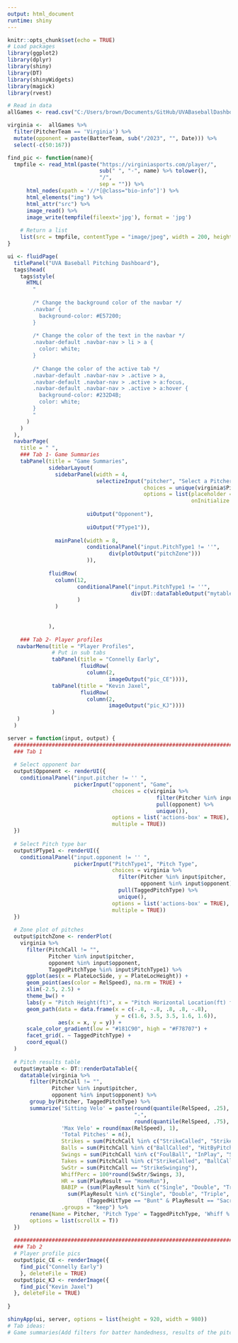 ```yaml
---
output: html_document
runtime: shiny
---
```


```r
knitr::opts_chunk$set(echo = TRUE)
# Load packages
library(ggplot2)
library(dplyr)
library(shiny)
library(DT)
library(shinyWidgets)
library(magick)
library(rvest)

# Read in data
allGames <- read.csv("C:/Users/brown/Documents/GitHub/UVABaseballDashboard/2023 Season Data.csv")

virginia <-  allGames %>%
  filter(PitcherTeam == 'Virginia') %>%
  mutate(opponent = paste(BatterTeam, sub("/2023", "", Date))) %>%
  select(-c(50:167))

find_pic <- function(name){
  tmpfile <- read_html(paste("https://virginiasports.com/player/", 
                             sub(" ", "-", name) %>% tolower(), 
                             "/",
                             sep = "")) %>%
      html_nodes(xpath = '//*[@class="bio-info"]') %>%
      html_elements("img") %>%
      html_attr("src") %>%
      image_read() %>%
      image_write(tempfile(fileext='jpg'), format = 'jpg')
    
    # Return a list
    list(src = tmpfile, contentType = "image/jpeg", width = 200, height = 260)
}
```

```r
ui <- fluidPage(
  titlePanel("UVA Baseball Pitching Dashboard"),
  tags$head(
    tags$style(
      HTML(
        "
        
        /* Change the background color of the navbar */
        .navbar {
          background-color: #E57200;
        }
        
        /* Change the color of the text in the navbar */
        .navbar-default .navbar-nav > li > a {
          color: white;
        }
        
        /* Change the color of the active tab */
        .navbar-default .navbar-nav > .active > a,
        .navbar-default .navbar-nav > .active > a:focus,
        .navbar-default .navbar-nav > .active > a:hover {
          background-color: #232D4B;
          color: white;
        }
        "
      )
    )
  ),
  navbarPage(
    title = " ",
    ### Tab 1- Game Summaries
    tabPanel(title = "Game Summaries",
             sidebarLayout(
               sidebarPanel(width = 4,
                            selectizeInput("pitcher", "Select a Pitcher", 
                                           choices = unique(virginia$Pitcher), 
                                           options = list(placeholder = 'Please select an option below',
                                                          onInitialize = I('function() { this.setValue(""); }'))),
                         
                         uiOutput("Opponent"),
                         
                         uiOutput("PType1")),
               
               mainPanel(width = 8,
                         conditionalPanel("input.PitchType1 != ''",
                                div(plotOutput("pitchZone")))
                         )),
             
             fluidRow(
               column(12,
                      conditionalPanel("input.PitchType1 != ''",
                                       div(DT::dataTableOutput("mytable"), style = "font-size: 70%; width: 100%"))
                      )
               )
             
             
             ),
    
    ### Tab 2- Player profiles
   navbarMenu(title = "Player Profiles",
              # Put in sub tabs
              tabPanel(title = "Connelly Early",
                       fluidRow(
                         column(2,
                                imageOutput("pic_CE")))),
              tabPanel(title = "Kevin Jaxel",
                       fluidRow(
                         column(2,
                                imageOutput("pic_KJ"))))
              )
   )
  )

server = function(input, output) {
  ##################################################################################################################
  ### Tab 1
  
  # Select opponent bar
  output$Opponent <- renderUI({
    conditionalPanel("input.pitcher != '' ",
                     pickerInput("opponent", "Game", 
                                 choices = c(virginia %>% 
                                               filter(Pitcher %in% input$pitcher) %>% 
                                               pull(opponent) %>% 
                                               unique()),
                                 options = list('actions-box' = TRUE),
                                 multiple = TRUE))
  })
  
  # Select Pitch type bar
  output$PType1 <- renderUI({
    conditionalPanel("input.opponent != '' ",
                     pickerInput("PitchType1", "Pitch Type", 
                                 choices = virginia %>% 
                                   filter(Pitcher %in% input$pitcher,
                                          opponent %in% input$opponent) %>% 
                                   pull(TaggedPitchType) %>% 
                                   unique(), 
                                 options = list('actions-box' = TRUE),
                                 multiple = TRUE))
  })
  
  # Zone plot of pitches
  output$pitchZone <- renderPlot(
    virginia %>%
      filter(PitchCall != "",
             Pitcher %in% input$pitcher,
             opponent %in% input$opponent,
             TaggedPitchType %in% input$PitchType1) %>%
      ggplot(aes(x = PlateLocSide, y = PlateLocHeight)) +
      geom_point(aes(color = RelSpeed), na.rm = TRUE) +
      xlim(-2.5, 2.5) +
      theme_bw() +
      labs(y = "Pitch Height(ft)", x = "Pitch Horizontal Location(ft) from Pitcher POV", color = "Velocity") +
      geom_path(data = data.frame(x = c(-.8, -.8, .8, .8, -.8),
                                  y = c(1.6, 3.5, 3.5, 1.6, 1.6)), 
                aes(x = x, y = y)) +
      scale_color_gradient(low = "#181C90", high = "#F78707") +
      facet_grid(. ~ TaggedPitchType) +
      coord_equal()
  )
  
  # Pitch results table
  output$mytable <- DT::renderDataTable({
    datatable(virginia %>%
       filter(PitchCall != "",
              Pitcher %in% input$pitcher,
              opponent %in% input$opponent) %>%
       group_by(Pitcher, TaggedPitchType) %>%
       summarize('Sitting Velo' = paste(round(quantile(RelSpeed, .25), 1), 
                                        "-",
                                        round(quantile(RelSpeed, .75), 1)),
                 'Max Velo' = round(max(RelSpeed), 1),
                 'Total Pitches' = n(),
                 Strikes = sum(PitchCall %in% c("StrikeCalled", "StrikeSwinging", "FoulBall", "InPlay")),
                 Balls = sum(PitchCall %in% c("BallCalled", "HitByPitch", "BallinDirt", "BallIntentional")),
                 Swings = sum(PitchCall %in% c("FoulBall", "InPlay", "StrikeSwinging")),
                 Takes = sum(PitchCall %in% c("StrikeCalled", "BallCalled", "HitByPitch", "BallinDirt")),
                 SwStr = sum(PitchCall == "StrikeSwinging"),
                 WhiffPerc = 100*round(SwStr/Swings, 3),
                 HR = sum(PlayResult == "HomeRun"),
                 BABIP = (sum(PlayResult %in% c("Single", "Double", "Triple"))/
                   sum(PlayResult %in% c("Single", "Double", "Triple", "Out", "Error", "FieldersChoice") | 
                         (TaggedHitType == "Bunt" & PlayResult == "Sacrifice"))) %>% round(3),
                 .groups = "keep") %>%
       rename(Name = Pitcher, 'Pitch Type' = TaggedPitchType, 'Whiff %' = WhiffPerc),
       options = list(scrollX = T))
  })
  
  ################################################################################################################
  ### Tab 2
  # Player profile pics
  output$pic_CE <- renderImage({
    find_pic("Connelly Early")
    }, deleteFile = TRUE)
  output$pic_KJ <- renderImage({
    find_pic("Kevin Jaxel")
  }, deleteFile = TRUE)
  
}

shinyApp(ui, server, options = list(height = 920, width = 980))
# Tab ideas:
# Game summaries(Add filters for batter handedness, results of the pitch), player profiles(stats for season along with pitch tunneling), pitcher comps, season long stats(velo and spin throughout year along with stats), thresholds(pitches above speed or above a certain location)
```


